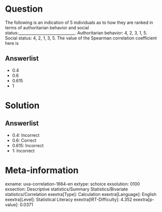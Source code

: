 Question
========

The following is an indication of 5 individuals as to how they are ranked in terms of authoritarian behavior and social status:_____________________________. Authoritarian behavior: 4, 2, 3, 1, 5. Social status: 4, 2, 1, 3, 5. The value of the Spearman correlation coefficient here is

Answerlist
----------

* 0.4
* 0.6
* 0.615
* 1

Solution
========

Answerlist
----------

* 0.4: Incorrect
* 0.6: Correct
* 0.615: Incorrect
* 1: Incorrect

Meta-information
================
exname: uva-correlation-1664-en
extype: schoice
exsolution: 0100
exsection: Descriptive statistics/Summary Statistics/Bivariate statistics/Correlation
exextra[Type]: Calculation
exextra[Language]: English
exextra[Level]: Statistical Literacy
exextra[IRT-Difficulty]: 4.352
exextra[p-value]: 0.0371
